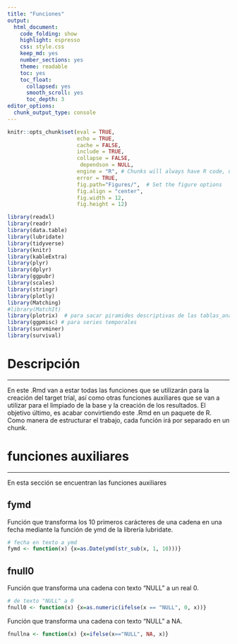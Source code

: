 ```yaml
---
title: "Funciones"
output: 
  html_document:
    code_folding: show
    highlight: espresso
    css: style.css
    keep_md: yes
    number_sections: yes
    theme: readable
    toc: yes  
    toc_float:
      collapsed: yes
      smooth_scroll: yes
      toc_depth: 3     
editor_options: 
  chunk_output_type: console
---
```



```r
knitr::opts_chunk$set(eval = TRUE, 
                      echo = TRUE, 
                      cache = FALSE,
                      include = TRUE,
                      collapse = FALSE,
                       dependson = NULL,
                      engine = "R", # Chunks will always have R code, unless noted
                      error = TRUE,
                      fig.path="Figures/",  # Set the figure options
                      fig.align = "center", 
                      fig.width = 12,
                      fig.height = 12)
```


```r
library(readxl)
library(readr)
library(data.table)
library(lubridate)
library(tidyverse)
library(knitr)
library(kableExtra)
library(plyr)
library(dplyr)
library(ggpubr)
library(scales)
library(stringr)
library(plotly)
library(Matching)
#library(MatchIt)
library(plotrix)  # para sacar piramides descriptivas de las tablas_analisis
library(ggpmisc) # para series temporales
library(survminer)
library(survival)

```

# Descripción

***

En este .Rmd van a estar todas las funciones que se utilizarán para la creación del target trial, así como otras funciones auxiliares que se van a utilizar para el limpiado de la base y la creación de los resultados. El objetivo último, es acabar convirtiendo este .Rmd en un paquete de R. Como manera de estructurar el trabajo, cada función irá por separado en un chunk.

# funciones auxiliares

***

En esta sección se encuentran las funciones auxiliares

## fymd

Función que transforma los 10 primeros carácteres de una cadena en una fecha mediante la función de ymd de la librería lubridate.

```r
# fecha en texto a ymd
fymd <- function(x) {x=as.Date(ymd(str_sub(x, 1, 10)))}

```

## fnull0

Función que transforma una cadena con texto "NULL" a un real 0.

```r
# de texto "NULL" a 0
fnull0 <- function(x) {x=as.numeric(ifelse(x == "NULL", 0, x))}

```

Función que transforma una cadena con texto "NULL" a NA.

```r

fnullna <- function(x) {x=ifelse(x=="NULL", NA, x)}

```



